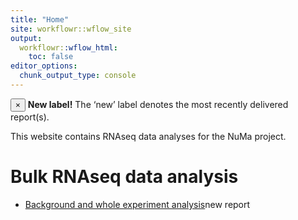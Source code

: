 ```yaml
---
title: "Home"
site: workflowr::wflow_site
output:
  workflowr::wflow_html:
    toc: false
editor_options:
  chunk_output_type: console
---
```


<div class="alert alert-dismissible alert-info">
  <button type="button" class="close" data-dismiss="alert">&times;</button>
  <strong>New label!</strong> The 'new' label denotes the most recently delivered report(s).
</div>

This  website contains RNAseq data analyses for the NuMa project.

# Bulk RNAseq data analysis

- [Background and whole experiment analysis](01_introduction.html)<span class="label btn-warning">new report</span>

